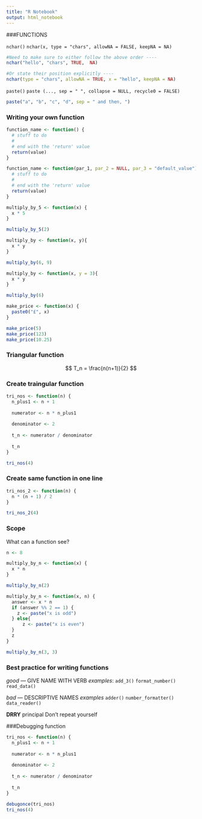 ```yaml
---
title: "R Notebook"
output: html_notebook
---
```

###FUNCTIONS

`nchar()`
`nchar(x, type = "chars", allowNA = FALSE, keepNA = NA)`
```r
#Need to make sure to either follow the above order ----
nchar("hello", "chars", TRUE,  NA)

#Or state their position explicitly ----
nchar(type = "chars", allowNA = TRUE, x = "hello", keepNA = NA)
```

`paste()`
`paste (..., sep = " ", collapse = NULL, recycle0 = FALSE)`

```r
paste("a", "b", "c", "d", sep = " and then, ")
```

### Writing your own function 

```r
function_name <- function() {
  # stuff to do
  # 
  # end with the 'return' value
  return(value)
}
```

```r
function_name <- function(par_1, par_2 = NULL, par_3 = "default_value"){
  # stuff to do
  # 
  # end with the 'return' value
  return(value)
}
```

```r
multiply_by_5 <- function(x) {
  x * 5
}

multiply_by_5(2)
```

```r
multiply_by <- function(x, y){
  x * y
}

multiply_by(6, 9)
```

```r
multiply_by <- function(x, y = 3){
  x * y
}

multiply_by(6)
```

```r
make_price <- function(x) {
  paste0("£", x)
}

make_price(5)
make_price(123)
make_price(10.25)
```

### Triangular function
$$
T_n = \frac{n(n+1)}{2}
$$

### Create traingular function
```r
tri_nos <- function(n) {
  n_plus1 <- n + 1
  
  numerator <- n * n_plus1
  
  denominator <- 2
  
  t_n <- numerator / denominator
  
  t_n
}

tri_nos(4)
```

### Create same function in one line

```r
tri_nos_2 <- function(n) {
  n * (n + 1) / 2
}

tri_nos_2(4)
```

### Scope

What can a function see?

```r
n <- 8

multiply_by_n <- function(x) {
  x * n
}

multiply_by_n(2)
```


```r
multiply_by_n <- function(x, n) {
  answer <- x * n
  if (answer %% 2 == 1) {
    z <- paste("x is odd")
  } else{
      z <- paste("x is even")
  }
  z
}

multiply_by_n(3, 3)
```

### Best practice for writing functions

_good_ --- GIVE NAME WITH VERB
_examples_:
`add_3()`
`format_number()`
`read_data()`

_bad_ --- DESCRIPTIVE NAMES
_examples_
`adder()`
`number_formatter()`
`data_reader()`

__DRRY__ principal
Don't repeat yourself


###Debugging function

```r
tri_nos <- function(n) {
  n_plus1 <- n + 1
  
  numerator <- n * n_plus1
  
  denominator <- 2
  
  t_n <- numerator / denominator
  
  t_n
}

debugonce(tri_nos)
tri_nos(4)
```

